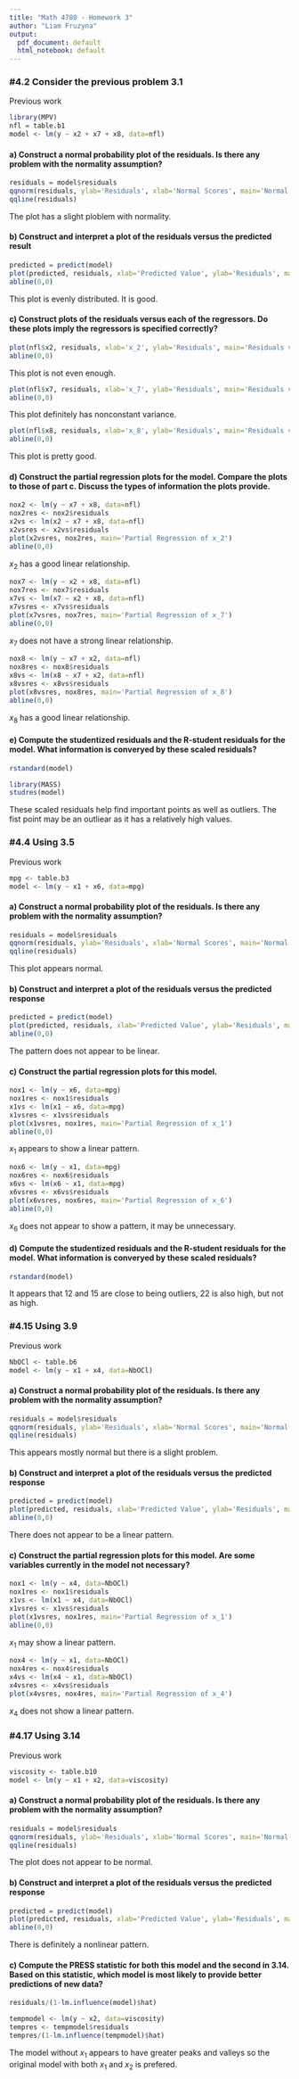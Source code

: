 ```yaml
---
title: "Math 4780 - Homework 3"
author: "Liam Fruzyna"
output:
  pdf_document: default
  html_notebook: default
---
```


### \#4.2 Consider the previous problem 3.1
Previous work
```r
library(MPV)
nfl = table.b1
model <- lm(y ~ x2 + x7 + x8, data=nfl)
```

#### a) Construct a normal probability plot of the residuals. Is there any problem with the normality assumption?
```r
residuals = model$residuals
qqnorm(residuals, ylab='Residuals', xlab='Normal Scores', main='Normal Probability Plot - NFL')
qqline(residuals)
```

The plot has a slight ploblem with normality.

#### b) Construct and interpret a plot of the residuals versus the predicted result
```r
predicted = predict(model)
plot(predicted, residuals, xlab='Predicted Value', ylab='Residuals', main='Residuals vs Predicted')
abline(0,0)
```

This plot is evenly distributed. It is good.

#### c) Construct plots of the residuals versus each of the regressors. Do these plots imply the regressors is specified correctly?
```r
plot(nfl$x2, residuals, xlab='x_2', ylab='Residuals', main='Residuals vs x_2')
abline(0,0)
```

This plot is not even enough.

```r
plot(nfl$x7, residuals, xlab='x_7', ylab='Residuals', main='Residuals vs x_7')
abline(0,0)
```

This plot definitely has nonconstant variance.

```r
plot(nfl$x8, residuals, xlab='x_8', ylab='Residuals', main='Residuals vs x_8')
abline(0,0)
```

This plot is pretty good.

#### d) Construct the partial regression plots for the model. Compare the plots to those of part c. Discuss the types of information the plots provide.
```r
nox2 <- lm(y ~ x7 + x8, data=nfl)
nox2res <- nox2$residuals
x2vs <- lm(x2 ~ x7 + x8, data=nfl)
x2vsres <- x2vs$residuals
plot(x2vsres, nox2res, main='Partial Regression of x_2')
abline(0,0)
```

$x_2$ has a good linear relationship.

```r
nox7 <- lm(y ~ x2 + x8, data=nfl)
nox7res <- nox7$residuals
x7vs <- lm(x7 ~ x2 + x8, data=nfl)
x7vsres <- x7vs$residuals
plot(x7vsres, nox7res, main='Partial Regression of x_7')
abline(0,0)
```

$x_7$ does not have a strong linear relationship.

```r
nox8 <- lm(y ~ x7 + x2, data=nfl)
nox8res <- nox8$residuals
x8vs <- lm(x8 ~ x7 + x2, data=nfl)
x8vsres <- x8vs$residuals
plot(x8vsres, nox8res, main='Partial Regression of x_8')
abline(0,0)
```

$x_8$ has a good linear relationship.

#### e) Compute the studentized residuals and the R-student residuals for the model. What information is converyed by these scaled residuals?
```r
rstandard(model)
```

```r
library(MASS)
studres(model)
```

These scaled residuals help find important points as well as outliers. The fist point may be an outliear as it has a relatively high values.

### \#4.4 Using 3.5
Previous work
```r
mpg <- table.b3
model <- lm(y ~ x1 + x6, data=mpg)
```

#### a) Construct a normal probability plot of the residuals. Is there any problem with the normality assumption?
```r
residuals = model$residuals
qqnorm(residuals, ylab='Residuals', xlab='Normal Scores', main='Normal Probability Plot - MPG')
qqline(residuals)
```

This plot appears normal.

#### b) Construct and interpret a plot of the residuals versus the predicted response
```r
predicted = predict(model)
plot(predicted, residuals, xlab='Predicted Value', ylab='Residuals', main='Residuals vs Predicted')
abline(0,0)
```

The pattern does not appear to be linear.

#### c) Construct the partial regression plots for this model.
```r
nox1 <- lm(y ~ x6, data=mpg)
nox1res <- nox1$residuals
x1vs <- lm(x1 ~ x6, data=mpg)
x1vsres <- x1vs$residuals
plot(x1vsres, nox1res, main='Partial Regression of x_1')
abline(0,0)
```

$x_1$ appears to show a linear pattern.

```r
nox6 <- lm(y ~ x1, data=mpg)
nox6res <- nox6$residuals
x6vs <- lm(x6 ~ x1, data=mpg)
x6vsres <- x6vs$residuals
plot(x6vsres, nox6res, main='Partial Regression of x_6')
abline(0,0)
```

$x_6$ does not appear to show a pattern, it may be unnecessary.

#### d) Compute the studentized residuals and the R-student residuals for the model. What information is converyed by these scaled residuals?
```r
rstandard(model)
```

It appears that 12 and 15 are close to being outliers, 22 is also high, but not as high.

### \#4.15 Using 3.9
Previous work
```r
NbOCl <- table.b6
model <- lm(y ~ x1 + x4, data=NbOCl)
```

#### a) Construct a normal probability plot of the residuals. Is there any problem with the normality assumption?
```r
residuals = model$residuals
qqnorm(residuals, ylab='Residuals', xlab='Normal Scores', main='Normal Probability Plot NbOCl')
qqline(residuals)
```

This appears mostly normal but there is a slight problem.

#### b) Construct and interpret a plot of the residuals versus the predicted response
```r
predicted = predict(model)
plot(predicted, residuals, xlab='Predicted Value', ylab='Residuals', main='Residuals vs Predicted')
abline(0,0)
```

There does not appear to be a linear pattern.

#### c) Construct the partial regression plots for this model. Are some variables currently in the model not necessary?
```r
nox1 <- lm(y ~ x4, data=NbOCl)
nox1res <- nox1$residuals
x1vs <- lm(x1 ~ x4, data=NbOCl)
x1vsres <- x1vs$residuals
plot(x1vsres, nox1res, main='Partial Regression of x_1')
abline(0,0)
```

$x_1$ may show a linear pattern.

```r
nox4 <- lm(y ~ x1, data=NbOCl)
nox4res <- nox4$residuals
x4vs <- lm(x4 ~ x1, data=NbOCl)
x4vsres <- x4vs$residuals
plot(x4vsres, nox4res, main='Partial Regression of x_4')
```

$x_4$ does not show a linear pattern.

### \#4.17 Using 3.14
Previous work
```r
viscosity <- table.b10
model <- lm(y ~ x1 + x2, data=viscosity)
```

#### a) Construct a normal probability plot of the residuals. Is there any problem with the normality assumption?
```r
residuals = model$residuals
qqnorm(residuals, ylab='Residuals', xlab='Normal Scores', main='Normal Probability Plot - Viscosity')
qqline(residuals)
```

The plot does not appear to be normal.

#### b) Construct and interpret a plot of the residuals versus the predicted response
```r
predicted = predict(model)
plot(predicted, residuals, xlab='Predicted Value', ylab='Residuals', main='Residuals vs Predicted')
abline(0,0)
```

There is definitely a nonlinear pattern.

#### c) Compute the PRESS statistic for both this model and the second in 3.14. Based on this statistic, which model is most likely to provide better predictions of new data?
```r
residuals/(1-lm.influence(model)$hat)
```

```r
tempmodel <- lm(y ~ x2, data=viscosity)
tempres <- tempmodel$residuals
tempres/(1-lm.influence(tempmodel)$hat)
```

The model without $x_1$ appears to have greater peaks and valleys so the original model with both $x_1$ and $x_2$ is prefered.